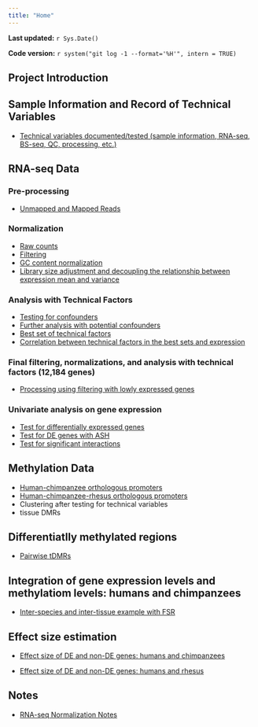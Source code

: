 ```yaml
---
title: "Home"
---
```


**Last updated:** `r Sys.Date()`

**Code version:** `r system("git log -1 --format='%H'", intern = TRUE)`

## Project Introduction

## Sample Information and Record of Technical Variables

*  [Technical variables documented/tested (sample information, RNA-seq, BS-seq, QC, processing, etc.)](../docs/List_technical_variables.docx)

## RNA-seq Data

### Pre-processing

*  [Unmapped and Mapped Reads](../analysis/Plots_unmapped_mapped_RNAseq_reads.html)

### Normalization

*  [Raw counts](../analysis/Normalization_plots.html)
*  [Filtering](../analysis/Filtering_analysis.html)
*  [GC content normalization](../analysis/GC_content_normalization_CHT.html)
*  [Library size adjustment and decoupling the relationship between expression mean and variance](../analysis/TMM_voom_on_GC_normalized_data.html)

### Analysis with Technical Factors

*  [Testing for confounders](../analysis/Tech_factor_analysis1_gene_exp.html)
*  [Further analysis with potential confounders](../analysis/Analysis_of_confounders2_gene_exp.html)
*  [Best set of technical factors](../analysis/GLMnet_gene_exp.html)
*  [Correlation between technical factors in the best sets and expression](../analysis/Follow_up_best_set_tech_factors.html)

### Final filtering, normalizations, and analysis with technical factors (12,184 genes)

*  [Processing using filtering with lowly expressed genes](../analysis/Correlation_bet_tech_factors_in_best_set_and_expression_stringent_filtering.html)

### Univariate analysis on gene expression

* [Test for differentially expressed genes](../analysis/Test_DE_genes.html) 
* [Test for DE genes with ASH](../analysis/DE_RIN_Plus_ASH.html)
* [Test for significant interactions](../analysis/DE_RIN_Interactions_Plus_ASH.html) 

## Methylation Data

*  [Human-chimpanzee orthologous promoters](../analysis/Hg19_PanTro3_TSS.html)
*  [Human-chimpanzee-rhesus orthologous promoters](../analysis/hg19_to_rhesus_and_chimp_coor.html)
*  Clustering after testing for technical variables 
*  tissue DMRs

## Differentiatlly methylated regions

*  [Pairwise tDMRs](../analysis/Finding_DMRs.html)

## Integration of gene expression levels and methylatiom levels: humans and chimpanzees

* [Inter-species and inter-tissue example with FSR](../analysis/All_cpgs_for_orth_genes.html)

## Effect size estimation

* [Effect size of DE and non-DE genes: humans and chimpanzees](../analysis/Effect_size_2lms.html)

* [Effect size of DE and non-DE genes: humans and rhesus](../analysis/Effect_size_2lms_human_rhesus.html)

## Notes

*  [RNA-seq Normalization Notes](../docs/Normalization_Notes.docx)




